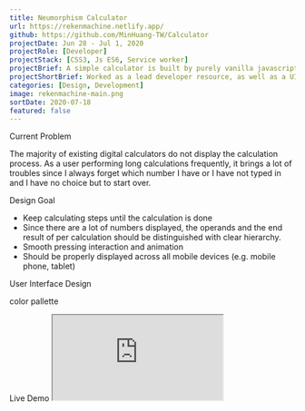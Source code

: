 ```yaml
---
title: Neumorphism Calculator
url: https://rekenmachine.netlify.app/
github: https://github.com/MinHuang-TW/Calculator
projectDate: Jun 28 - Jul 1, 2020
projectRole: [Developer]
projectStack: [CSS3, Js ES6, Service worker]
projectBrief: A simple calculator is built by purely vanilla javascript and it utilizes immediate execution logic. Offline mode is also supported since this project is a progressive web application (PWA).
projectShortBrief: Worked as a lead developer resource, as well as a UI/UX designer, on the new Alienware Command Center.
categories: [Design, Development]
image: rekenmachine-main.png
sortDate: 2020-07-18
featured: false
---
```


<TitleAnchored>Current Problem</TitleAnchored>

The majority of existing digital calculators do not display the calculation process. As a user performing long calculations frequently, it brings a lot of troubles since I always forget which number I have or I have not typed in and I have no choice but to start over.

<TitleAnchored>Design Goal</TitleAnchored>

- Keep calculating steps until the calculation is done
- Since there are a lot of numbers displayed, the operands and the end result of per calculation should be distinguished with clear hierarchy.
- Smooth pressing interaction and animation
- Should be properly displayed across all mobile devices (e.g. mobile phone, tablet)

<div class="calculator-container">
  <div>
    <TitleAnchored>User Interface Design</TitleAnchored>
    <p>color pallette</p>
  </div>
  <div>
    <TitleAnchored>Live Demo</TitleAnchored>
    <iframe
      class="calculator"
      name="js calculator"
      src="https://rekenmachine.netlify.app/"
    />
  </div>
</div>
